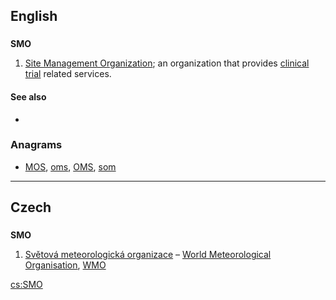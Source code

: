 ==English==

==={{initialism}}===
'''SMO'''

# [[Site Management Organization]]; an organization that provides [[clinical trial]] related services.

====See also====
* {{pedia|Site management organization}}

===Anagrams===
* {{alphagram|[[moś#English|moś]]}} [[MOS#English|MOS]], [[oms#English|oms]], [[OMS#English|OMS]], [[som#English|som]]


----

==Czech==

==={{initialism|cz}}===
'''SMO'''

# [[Světová meteorologická organizace]] – [[World Meteorological Organisation]], [[WMO]]

[[cs:SMO]]